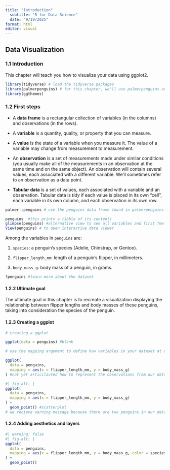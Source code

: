 ```yaml
---
title: "Introduction"
  subtitle: "R for Data Science"
  date: "9/19/2025"
format: html
editor: visual
---
```


## Data Visualization

### 1.1 Introduction

This chapter will teach you how to visualize your data using ggplot2.

```r
library(tidyverse) # load the tidyverse packages
library(palmerpenguins) # for this chapter, we'll use palmerpenguins and ggthemes
library(ggthemes)
```

### 1.2 First steps

-   A **data frame** is a rectangular collection of variables (in the columns) and observations (in the rows).

-   A **variable** is a quantity, quality, or property that you can measure.

-   A **value** is the state of a variable when you measure it. The value of a variable may change from measurement to measurement.

-   An **observation** is a set of measurements made under similar conditions (you usually make all of the measurements in an observation at the same time and on the same object). An observation will contain several values, each associated with a different variable. We’ll sometimes refer to an observation as a data point.

-   **Tabular data** is a set of values, each associated with a variable and an observation. Tabular data is *tidy* if each value is placed in its own “cell”, each variable in its own column, and each observation in its own row.

```r
palmer::penguins # use the penguins data frame found in palmerpenguins

penguins  #this prints a tibble of its contents
glimpse(penguins) #alternative view to see all variables and first few observations of each
View(penguins) # to open interactive data viewer
```

Among the variables in `penguins` are:

1.  `species`: a penguin’s species (Adelie, Chinstrap, or Gentoo).

2.  `flipper_length_mm`: length of a penguin’s flipper, in millimeters.

3.  `body_mass_g`: body mass of a penguin, in grams.

```r
?penguins #learn more about the dataset
```

#### 1.2.2 Ultimate goal

The ultimate goal in this chapter is to recreate a visualization displaying the relationship between flipper lengths and body masses of these penguins, taking into consideration the species of the penguin.

#### 1.2.3 Creating a ggplot

```r
# creating a ggplot

ggplot(data = penguins) #blank 

# use the mapping argument to define how variables in your dataset at mapped to visual properties (aesthetics) of your plot

ggplot(
  data = penguins,
  mapping = aes(x = flipper_length_mm, y = body_mass_g)
) #not yet articilauted how to represent the observations from our data frame on our plot

#| fig-alt: |
ggplot(
  data = penguins,
  mapping = aes(x = flipper_length_mm, y = body_mass_g)
) +
  geom_point() #scatterplot
# we recieve warning message because there are two penguins in our dataset with missing values and ggplot2 has no way of representing them on the plot without both of these values.
```

#### 1.2.4 Adding aesthetics and layers

```r
#| warning: false
#| fig-alt: |
ggplot(
  data = penguins,
  mapping = aes(x = flipper_length_mm, y = body_mass_g, color = species)
) +
  geom_point()
```
